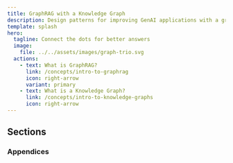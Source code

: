 ```yaml
---
title: GraphRAG with a Knowledge Graph
description: Design patterns for improving GenAI applications with a graph.
template: splash
hero:
  tagline: Connect the dots for better answers 
  image:
    file: ../../assets/images/graph-trio.svg
  actions:
    - text: What is GraphRAG?
      link: /concepts/intro-to-graphrag
      icon: right-arrow
      variant: primary
    - text: What is a Knowledge Graph?
      link: /concepts/intro-to-knowledge-graphs
      icon: right-arrow
---
```



## Sections

<CardGrid>
	<LinkCard 
		title="Concepts" 
		description="Learn key concepts and how they fit together."
		href="/concepts/intro-to-graphrag"		
	/>
	<LinkCard 
		title="How-to Guides" 
		description="Goal focused guides, from data preparation to retrieval."
		href="/guides/chunking"
	/>
	<LinkCard 
		title="Tutorials" 
		description="Put everything together using real data."
		href="/tutorials/chat-with-pdf"	
	/>
	<LinkCard 
		title="Reference" 
		description="Succinct descriptions of what things are."
		href="/reference/graphrag/pattern-matching"
	/>
</CardGrid>

### Appendices

<CardGrid>
	<LinkCard 
		title="Research" 
		description="Foundational esearch papers about GraphRAG."
		href="/appendices/research"
	/>
	<LinkCard 
		title="Glossary" 
		description="Common terminology and names used within GraphRAG."
		href="/appendices/glossary"
	/>

</CardGrid>

